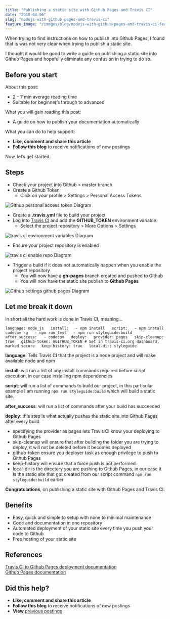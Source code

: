 ```yaml
---
title: "Publishing a static site with Github Pages and Travis CI"
date: "2018-04-06"
slug: "nodejs-with-github-pages-and-travis-ci"
feature_image: "/images/blog/nodejs-with-github-pages-and-travis-ci-feature-image.png"
---
```


When trying to find instructions on how to publish into Github Pages, I found that is was not very clear when trying to publish a static site. 

I thought it would be good to write a guide on publishing a static site into Github Pages and hopefully eliminate any confusion in trying to do so.

## Before you start

About this post:

*   2 – 7 min average reading time
*   Suitable for beginner’s through to advanced

What you will gain reading this post:

*   A guide on how to publish your documentation automatically

What you can do to help support:

*   **Like, comment and share this article**
*   **Follow this blog** to receive notifications of new postings

Now, let’s get started.

## **Steps**

*   Check your project into Github > master branch
*   Create a Github Token
    *   Click on your profile > Settings > Personal Access Tokens

![Github personal access token Diagram](https://robertleggett.blog/wp-content/uploads/2018/04/github-personal-access-token.png)  

*   Create a **.travis.yml** file to build your project
*   Log into [Travis CI](https://travis-ci.org/) and add the **GITHUB\_TOKEN** environment variable.
    *   Select the project repository > More Options > Settings

![travis ci environment variables Diagram](https://robertleggett.blog/wp-content/uploads/2018/04/travis-ci-environment-variables.png)  

*   Ensure your project repository is enabled

![travis ci enable repo Diagram](https://robertleggett.blog/wp-content/uploads/2018/04/travis-ci-enable-repo.png)  

*   Trigger a build if it does not automatically happen when you enable the project repository
    *   You will now have a **gh-pages** branch created and pushed to Github
    *   You will now have the static site publish to **Github Pages**

![Github settings github pages Diagram](https://robertleggett.blog/wp-content/uploads/2018/04/github-settings-gh-pages.png)  

## **Let me break it down**

In short all the hard work is done in Travis CI, meaning...

`language: node_js   install:   - npm install   script:   - npm install codecov -g   - npm run test   - npm run styleguide:build   after_success:   - codecov   deploy:   provider: pages   skip-cleanup: true   github-token: $GITHUB_TOKEN # Set in travis-ci.org dashboard, marked secure   keep-history: true   local-dir: styleguide`

**language**: Tells Travis CI that the project is a node project and will make available node and npm

**install**: will run a list of any install commands required before script execution, in our case installing npm dependencies

**script**: will run a list of commands to build our project, in this particular example I am running `npm run styleguide:build` which will build a static site.

**after\_success**: will run a list of commands after your build has succeeded

**deploy**: this step is what actually pushes the static site into Github Pages after every build

*   specifying the provider as pages lets Travis CI know your deploying to Github Pages
*   skip-cleanup will ensure that after building the folder you are trying to deploy, it will not be deleted before it becomes deployed
*   github-token ensure you deployer task as enough privilege to push to Github Pages
*   keep-history will ensure that a force push is not performed
*   local-dir is the directory you are pushing to Github Pages, in our case it is the static site that got created from our script command `npm run styleguide:build` earlier

**Congratulations**, on publishing a static site with Github Pages and Travis CI.

## **Benefits**

*   Easy, quick and simple to setup with none to minimal maintenance
*   Code and documentation in one repository
*   Automated deployment of your static site every time you push your code to Github
*   Free hosting of your static site

## **References**

[Travis CI to Github Pages deployment documentation](https://docs.travis-ci.com/user/deployment/pages/)  
[Github Pages documentation](https://help.github.com/articles/configuring-a-publishing-source-for-github-pages/)

## Did this help?

*   **Like, comment and share this article**
*   **Follow this blog** to receive notifications of new postings
*   **View** [previous postings](https://robertleggett.blog/)

